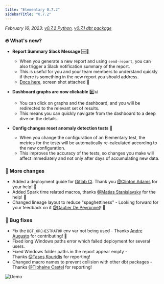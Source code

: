 ```yaml
---
title: "Elementary 0.7.2"
sidebarTitle: "0.7.2"
---
```


_February 16, 2023: [v0.7.2 Python](https://github.com/elementary-data/elementary/releases/tag/v0.7.2), [v0.7.1 dbt package](https://github.com/elementary-data/dbt-data-reliability/releases/tag/0.7.1)_

### 🔥 What's new?

- **Report Summary Slack Message** 🆕🔔

  - When you generate a new report and using `send-report`, you can also trigger a Slack notification summary of the report.
  - This is useful for you and your team members to understand quickly if there is something in the new report you should address.
  - [Docs here](/quickstart/share-report-ui#slack-summary-configurations), screen shot attached 📸

- **Dashboard graphs are now clickable** #️⃣📊

  - You can click on graphs and the dashboard, and you will be redirected to the relevant set of results.
  - This means you can quickly navigate from the dashboard to a deep dive on the details.

- **Config changes reset anomaly detection tests** 🔄
  - When you change the configuration of an Elementary test, the metrics for the tests will be automatically re-calculated according to the new configuration.
  - This improves the accuracy of the tests, so changes you make will affect immediately and not only after days of accumulating new data.

### 💫 More changes

- Added a deployment guide for [Gitlab CI](/deployment-and-configuration/gitlab-ci). Thank you [@Clinton Adams](https://elementary-community.slack.com/team/U04JFRG5N2J) for your help! 🤩
- Added Spark time related macros, thanks [@Matias Stanislavsky](https://elementary-community.slack.com/team/U04MC30PLK0) for the help! 🤩
- Changed lineage layout to reduce "spaghettiness" - Looking forward for your feedback on it [@Gautier De Peyronnet](https://elementary-community.slack.com/team/U044ZCCNQ6T)! 🍝

### 🐞 Bug fixes

- Fix the `DBT_ORCHESTRATOR` env var not being used - Thanks [Andre Augusto](https://github.com/andreqaugusto) for contributing! 🤩
- Fixed long Windows paths error which failed deployment for several users.
- Fixed Windows folder paths in the report appear empty - Thanks [@Tasos Kouridis](https://elementary-community.slack.com/team/U0486T1TD38) for reporting!
- Changed macro names to prevent collision with other dbt packages - Thanks [@Tiphaine Castel](https://elementary-community.slack.com/team/U04NWKLR8CE) for reporting!

<Frame>
  <img src="/pics/report_slack_summary.png" alt="Demo" />
</Frame>
